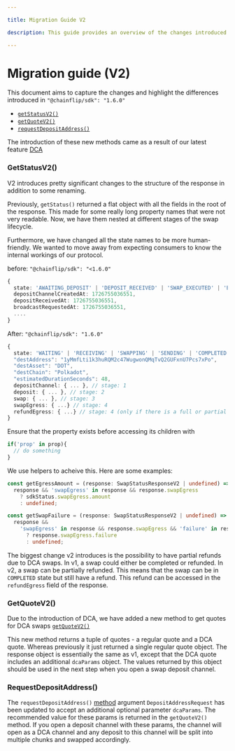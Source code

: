 ```yaml
---

title: Migration Guide V2

description: This guide provides an overview of the changes introduced in some v2 methods of the Chainflip SDK.

---
```



# Migration guide (V2)

This document aims to capture the changes and highlight the differences introduced in `"@chainflip/sdk": "1.6.0"`
- [`getStatusV2()`](./get-status-v2.mdx)
- [`getQuoteV2()` ](./get-quote-v2.mdx)
- [`requestDepositAddress()`](../javascript-sdk/swap-assets/request-deposit-address.mdx)

The introduction of these new methods came as a result of our latest feature [DCA](../../intro-to-dca.mdx)


### GetStatusV2()
V2 introduces pretty significant changes to the structure of the response in addition to some renaming.

Previously, `getStatus()` returned a flat object with all the fields in the root of the response.
This made for some really long property names that were not very readable. Now, we have them nested at different stages of the swap lifecycle.

Furthermore, we have changed all the state names to be more human-friendly.
We wanted to move away from expecting consumers to know the internal workings of our protocol.


before: `"@chainflip/sdk": "<1.6.0"`
```typescript
{
  state: 'AWAITING_DEPOSIT' | 'DEPOSIT_RECEIVED' | 'SWAP_EXECUTED' | 'EGRESS_SCHEDULED' | 'BROADCAST_REQUESTED' | 'BROADCASTED' | 'COMPLETED' | 'FAILED';
  depositChannelCreatedAt: 1726755036551,
  depositReceivedAt: 1726755036551,
  broadcastRequestedAt: 1726755036551,
  ....
}

```
After: `"@chainflip/sdk": "1.6.0"`
```typescript
{
  state: 'WAITING' | 'RECEIVING' | 'SWAPPING' | 'SENDING' | 'COMPLETED' | 'FAILED';
  "destAddress": "1yMmfLti1k3huRQM2c47WugwonQMqTvQ2GUFxnU7Pcs7xPo",
  "destAsset": "DOT",
  "destChain": "Polkadot",
  "estimatedDurationSeconds": 48,
  depositChannel: { ... }, // stage: 1
  deposit: { ... }, // stage: 2
  swap: { ... }, // stage: 3
  swapEgress: { ...} // stage: 4
  refundEgress: { ...} // stage: 4 (only if there is a full or partial refund)
}
```

Ensure that the property exists before accessing its children with
```ts
if('prop' in prop){
  // do something
}
```
We use helpers to acheive this. Here are some examples:

```typescript
const getEgressAmount = (response: SwapStatusResponseV2 | undefined) =>
  response && 'swapEgress' in response && response.swapEgress
    ? sdkStatus.swapEgress.amount
    : undefined;

const getSwapFailure = (response: SwapStatusResponseV2 | undefined) =>
  response &&
    'swapEgress' in response && response.swapEgress && 'failure' in response.swapEgress
      ? response.swapEgress.failure
      : undefined;

```

The biggest change v2 introduces is the possibility to have partial refunds due to DCA swaps. In v1, a swap could either be completed or refunded.
In v2, a swap can be partially refunded. This means that the swap can be in `COMPLETED` state but still have a refund. This refund can be accessed in the `refundEgress` field of the response.


### GetQuoteV2()

Due to the introduction of DCA, we have added a new method to get quotes for DCA swaps [`getQuoteV2()`](./get-quote-v2.mdx)

This new method returns a tuple of quotes - a regular quote and a DCA quote. Whereas previously it just returned a single regular quote object.
The response object is essentially the same as v1, except that the DCA quote includes an additional `dcaParams` object.
The values returned by this object should be used in the next step when you open a swap deposit channel.


### RequestDepositAddress()

The `requestDepositAddress()` [method](../javascript-sdk/swap-assets/request-deposit-address.mdx) argument `DepositAddressRequest` has been updated to accept an additional optional parameter `dcaParams`.
The recommended value for these params is returned in the `getQuoteV2()` method. If you open a deposit channel with these params, the channel will open as a DCA channel and any deposit to this channel will be split into multiple chunks and swapped accordingly.
